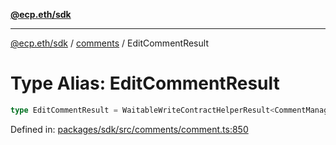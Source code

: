 [**@ecp.eth/sdk**](../../index.mdx)

***

[@ecp.eth/sdk](/sdk-reference/index.mdx) / [comments](/sdk-reference/comments/index.mdx) / EditCommentResult

# Type Alias: EditCommentResult

```ts
type EditCommentResult = WaitableWriteContractHelperResult<CommentManagerABIType, "CommentEdited">;
```

Defined in: [packages/sdk/src/comments/comment.ts:850](https://github.com/ecp-eth/comments-monorepo/blob/main/packages/sdk/src/comments/comment.ts#L850)

